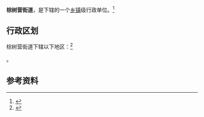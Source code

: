 {{中国乡级行政区|53/01/12/007/000}}

'''棕树营街道'''，是{{PRC admin/fullname|53/01/12/007/000|3}}下辖的一个[[乡镇|乡镇]]级行政单位。<ref>{{PRC admin/ref sgc|{{PRC admin/parent|53/01/12/007/000}}}}</ref>

== 行政区划 ==

棕树营街道下辖以下地区：<ref>{{PRC admin/ref sgc|53/01/12/007/000}}</ref>

{{PRC admin/children|53/01/12/007/000}}。

== 参考资料 ==

{{reflist}}

{{行政区划小作品}}
{{PRC admin/navcat|53/01/12/007/000}}